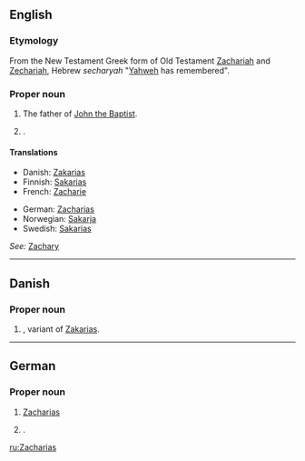 ==English==

===Etymology===
From the New Testament Greek form of Old Testament [[Zachariah]] and [[Zechariah]], Hebrew ''secharyah'' "[[Yahweh]] has remembered".

===Proper noun===
{{en-proper noun}}

# {{biblical character}} The father of [[John the Baptist]].
# {{given name|male}}.

====Translations====
{{trans-top|father of John the Baptist}}
* Danish: [[Zakarias]]
* Finnish: [[Sakarias]]
* French: [[Zacharie]]
{{trans-mid}}
* German: [[#German|Zacharias]]
* Norwegian: [[Sakarja]]
* Swedish: [[Sakarias]]
{{trans-bottom}}

{{rfc-tsort|unknown line format: ''See:''  Zachary }}
{{trans-top|male given name}}
''See:'' [[Zachary]]
{{trans-bottom}}

----

==Danish==

===Proper noun===
{{infl|da|proper noun}}

# {{given name|male|lang=da}}, variant of [[Zakarias]].

----

==German==

===Proper noun===
{{infl|de|proper noun}}

# {{biblical character|lang=de}} [[#English|Zacharias]]
# {{given name|male|lang=de}}.

[[ru:Zacharias]]